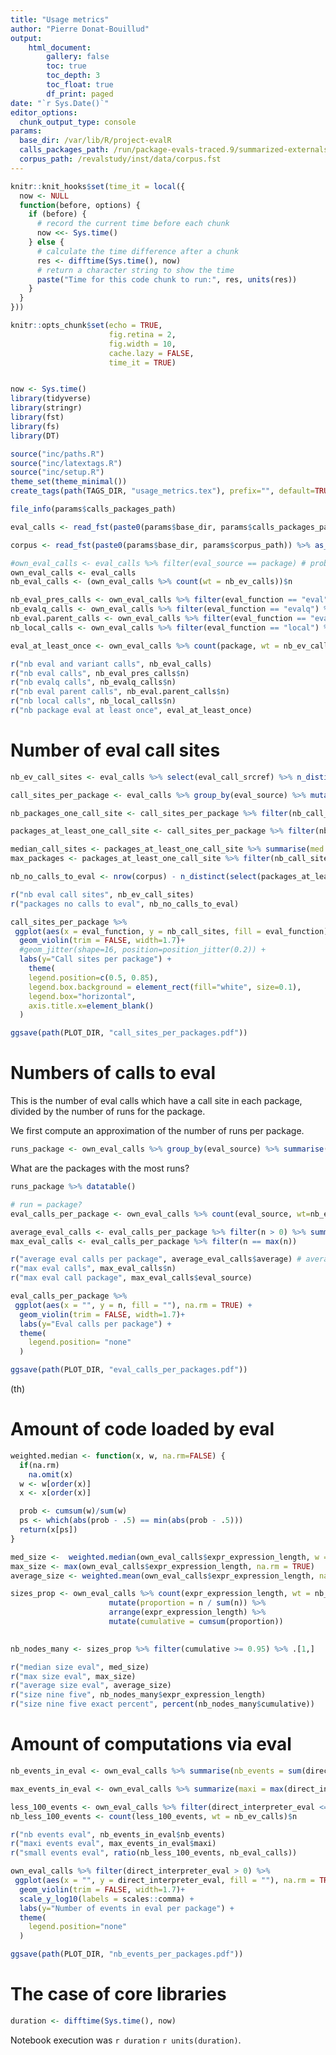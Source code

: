 ```yaml
---
title: "Usage metrics"
author: "Pierre Donat-Bouillud"
output:
    html_document:
        gallery: false
        toc: true
        toc_depth: 3
        toc_float: true
        df_print: paged
date: "`r Sys.Date()`"
editor_options: 
  chunk_output_type: console
params:
  base_dir: /var/lib/R/project-evalR
  calls_packages_path: /run/package-evals-traced.9/summarized-externals.fst
  corpus_path: /revalstudy/inst/data/corpus.fst
---
```


```r
knitr::knit_hooks$set(time_it = local({
  now <- NULL
  function(before, options) {
    if (before) {
      # record the current time before each chunk
      now <<- Sys.time()
    } else {
      # calculate the time difference after a chunk
      res <- difftime(Sys.time(), now)
      # return a character string to show the time
      paste("Time for this code chunk to run:", res, units(res))
    }
  }
}))

knitr::opts_chunk$set(echo = TRUE,
                      fig.retina = 2,
                      fig.width = 10,
                      cache.lazy = FALSE,
                      time_it = TRUE)


now <- Sys.time() 
library(tidyverse)
library(stringr)
library(fst)
library(fs)
library(DT)

source("inc/paths.R")
source("inc/latextags.R")
source("inc/setup.R")
theme_set(theme_minimal())
create_tags(path(TAGS_DIR, "usage_metrics.tex"), prefix="", default=TRUE)
```


```r
file_info(params$calls_packages_path)
```

```r
eval_calls <- read_fst(paste0(params$base_dir, params$calls_packages_path)) %>% as_tibble()
```

```r
corpus <- read_fst(paste0(params$base_dir, params$corpus_path)) %>% as_tibble()
```


```r
#own_eval_calls <- eval_calls %>% filter(eval_source == package) # probably to remove
own_eval_calls <- eval_calls
nb_eval_calls <- (own_eval_calls %>% count(wt = nb_ev_calls))$n

nb_eval_pres_calls <- own_eval_calls %>% filter(eval_function == "eval") %>% count(wt = nb_ev_calls)
nb_evalq_calls <- own_eval_calls %>% filter(eval_function == "evalq") %>% count(wt = nb_ev_calls)
nb_eval.parent_calls <- own_eval_calls %>% filter(eval_function == "eval.parent") %>% count(wt = nb_ev_calls)
nb_local_calls <- own_eval_calls %>% filter(eval_function == "local") %>% count(wt = nb_ev_calls)

eval_at_least_once <- own_eval_calls %>% count(package, wt = nb_ev_calls) %>% nrow()

r("nb eval and variant calls", nb_eval_calls)
r("nb eval calls", nb_eval_pres_calls$n)
r("nb evalq calls", nb_evalq_calls$n)
r("nb eval parent calls", nb_eval.parent_calls$n)
r("nb local calls", nb_local_calls$n)
r("nb package eval at least once", eval_at_least_once)
``` 


# Number of eval call sites

```r
nb_ev_call_sites <- eval_calls %>% select(eval_call_srcref) %>% n_distinct(na.rm = TRUE)

call_sites_per_package <- eval_calls %>% group_by(eval_source) %>% mutate(nb_call_sites = n_distinct(eval_call_srcref, na.rm = TRUE))

nb_packages_one_call_site <- call_sites_per_package %>% filter(nb_call_sites == 1) %>% nrow()

packages_at_least_one_call_site <- call_sites_per_package %>% filter(nb_call_sites >= 1)

median_call_sites <- packages_at_least_one_call_site %>% summarise(med = median(nb_call_sites, na.rm = TRUE))
max_packages <- packages_at_least_one_call_site %>% filter(nb_call_sites == max(nb_call_sites, na.rm = TRUE)) %>% select(eval_source, nb_call_sites)

nb_no_calls_to_eval <- nrow(corpus) - n_distinct(select(packages_at_least_one_call_site, eval_source))

r("nb eval call sites", nb_ev_call_sites)
r("packages no calls to eval", nb_no_calls_to_eval)
```


```r
call_sites_per_package %>%
 ggplot(aes(x = eval_function, y = nb_call_sites, fill = eval_function), na.rm = TRUE) +
  geom_violin(trim = FALSE, width=1.7)+
  #geom_jitter(shape=16, position=position_jitter(0.2)) +
  labs(y="Call sites per package") +
    theme(
    legend.position=c(0.5, 0.85),
    legend.box.background = element_rect(fill="white", size=0.1),
    legend.box="horizontal",
    axis.title.x=element_blank()
  )

ggsave(path(PLOT_DIR, "call_sites_per_packages.pdf"))
```


# Numbers of calls to eval

This is the number of eval calls which have a call site in each package, divided by the number of runs for the package.


We first compute an approximation of the number of runs per package.
```r
runs_package <- own_eval_calls %>% group_by(eval_source) %>% summarise(nb_runs = n_distinct(file)) %>% arrange(desc(nb_runs))
```


What are the packages with the most runs?

```r
runs_package %>% datatable()
```


```r
# run = package?
eval_calls_per_package <- own_eval_calls %>% count(eval_source, wt=nb_ev_calls) %>% left_join(runs_package, by = "eval_source") %>% mutate(n = n / nb_runs)

average_eval_calls <- eval_calls_per_package %>% filter(n > 0) %>% summarise(average = mean(n))
max_eval_calls <- eval_calls_per_package %>% filter(n == max(n))

r("average eval calls per package", average_eval_calls$average) # average on packages with at least one eval call
r("max eval calls", max_eval_calls$n)
r("max eval call package", max_eval_calls$eval_source)
```


```r
eval_calls_per_package %>%
 ggplot(aes(x = "", y = n, fill = ""), na.rm = TRUE) +
  geom_violin(trim = FALSE, width=1.7)+
  labs(y="Eval calls per package") +
  theme(
    legend.position= "none"
  ) 

ggsave(path(PLOT_DIR, "eval_calls_per_packages.pdf"))
```


<!-- How is the normalized distribution of eval calls?  -->

<!-- ```{r distribution-call-sites} -->
<!-- eval_calls_per_package %>% -->
<!--   ggplot(aes(x = n), na.rm = TRUE) + -->
<!--   geom_density(adjust = 10) + -->
<!--   scale_y_log10()  -->
<!-- ``` -->

<!-- (Like the violin plot, but smoothed) -->
(th)

# Amount of code loaded by eval

```r

weighted.median <- function(x, w, na.rm=FALSE) {
  if(na.rm)
    na.omit(x)
  w <- w[order(x)]
  x <- x[order(x)]

  prob <- cumsum(w)/sum(w)
  ps <- which(abs(prob - .5) == min(abs(prob - .5)))
  return(x[ps])
}

med_size <-  weighted.median(own_eval_calls$expr_expression_length, w = own_eval_calls$nb_ev_calls, na.rm = TRUE)
max_size <- max(own_eval_calls$expr_expression_length, na.rm = TRUE)
average_size <- weighted.mean(own_eval_calls$expr_expression_length, na.rm = TRUE, w = own_eval_calls$nb_ev_calls)

sizes_prop <- own_eval_calls %>% count(expr_expression_length, wt = nb_ev_calls) %>%
                      mutate(proportion = n / sum(n)) %>% 
                      arrange(expr_expression_length) %>% 
                      mutate(cumulative = cumsum(proportion))
  

nb_nodes_many <- sizes_prop %>% filter(cumulative >= 0.95) %>% .[1,] 

r("median size eval", med_size)
r("max size eval", max_size)
r("average size eval", average_size)
r("size nine five", nb_nodes_many$expr_expression_length)
r("size nine five exact percent", percent(nb_nodes_many$cumulative))

```



# Amount of computations via eval


```r
nb_events_in_eval <- own_eval_calls %>% summarise(nb_events = sum(direct_interpreter_eval))

max_events_in_eval <- own_eval_calls %>% summarize(maxi = max(direct_interpreter_eval))

less_100_events <- own_eval_calls %>% filter(direct_interpreter_eval <= 100)
nb_less_100_events <- count(less_100_events, wt = nb_ev_calls)$n

r("nb events eval", nb_events_in_eval$nb_events)
r("maxi events eval", max_events_in_eval$maxi)
r("small events eval", ratio(nb_less_100_events, nb_eval_calls))
```

```r
own_eval_calls %>% filter(direct_interpreter_eval > 0) %>%
 ggplot(aes(x = "", y = direct_interpreter_eval, fill = ""), na.rm = TRUE) +
  geom_violin(trim = FALSE, width=1.7)+
  scale_y_log10(labels = scales::comma) +
  labs(y="Number of events in eval per package") +
  theme(
    legend.position="none"
  )

ggsave(path(PLOT_DIR, "nb_events_per_packages.pdf"))
```

# The case of core libraries


```r
duration <- difftime(Sys.time(), now)
```

Notebook execution was `r duration` `r units(duration)`.

